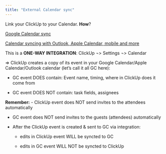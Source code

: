```yaml
---
title: "External Calendar sync"
---
```

Link your ClickUp to your Calendar. **How**?

[Google Calendar sync](docs.clickup.com/en/articles/1548755-google-calendar-syncing)

[Calendar syncing with Outlook, Apple Calendar, mobile and more](docs.clickup.com/en/articles/2222732-calendar-syncing-with-outlook-apple-calendar-mobile-and-more)

This is a **ONE-WAY INTEGRATION**:
ClickUp ¬> Settings ¬> Calendar

=> ClickUp creates a copy of its event in your Google Calendar/Apple Calendar/Outlook calendar (let’s call it all GC here):

  - GC event DOES contain: Event name, timing, where in ClickUp does it come from
  
  - GC event DOES NOT contain: task fields, assignees

**Remember:**
-	ClickUp event does NOT send invites to the attendees automatically

-	GC event does NOT send invites to the guests (attendees) automatically

-	After the ClickUp event is created & sent to GC via integration:
      
      - edits in ClickUp event WILL be syncted to GC
      
      - edits in GC event WILL NOT be syncted to ClickUp

